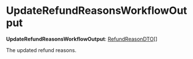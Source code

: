 
# UpdateRefundReasonsWorkflowOutput

 **UpdateRefundReasonsWorkflowOutput**: [RefundReasonDTO](../../../payment/interfaces/payment.RefundReasonDTO/page.mdx)[]

The updated refund reasons.
